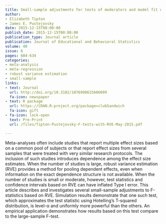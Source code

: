 ```yaml
---
title: Small-sample adjustments for tests of moderators and model fit using robust variance estimation in meta-regression
author:
- Elizabeth Tipton
- James E. Pustejovsky
date: 2015-12-15T00:00:00
publish_date: 2015-12-15T00:00:00
publication_type: Journal article
publication: Journal of Educational and Behavioral Statistics 
volume: 40
issue: 6
pages: 604-634
categories:
- meta-analysis
- meta-regression
- robust variance estimation
- small-sample
links:
- text: Journal
  url: http://doi.org/10.3102/1076998615606099
  fa-icon: newspaper
- text: R package
  url: https://CRAN.R-project.org/package=clubSandwich
  fa-icon: gift
- fa-icon: lock-open
  text: Pre-Print
  url: /files/Tipton-Pustejovsky-F-tests-with-RVE-May-2015.pdf

---
```



Meta-analyses often include studies that report multiple effect sizes based on a common pool of subjects or that report effect sizes from several samples that were treated with very similar research protocols. The inclusion of such studies introduces dependence among the effect size estimates. When the number of studies is large, robust variance estimation (RVE) provides a method for pooling dependent effects, even when information on the exact dependence structure is not available. When the number of studies is small or moderate, however, test statistics and confidence intervals based on RVE can have inflated Type I error. This article describes and investigates several small-sample adjustments to F-statistics based on RVE. Simulation results demonstrate that one such test, which approximates the test statistic using Hotelling’s T-squared distribution, is level-α and uniformly more powerful than the others. An empirical application demonstrates how results based on this test compare to the large-sample F-test.

